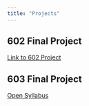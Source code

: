 ```yaml
---
title: "Projects"
---
```


## 602 Final Project
<a href="files/Racial Biases in Healthcare and Education_.pdf" target="_blank">Link to 602 Project</a>

## 603 Final Project

<a href="files/603FinalProject" target="_blank">Open Syllabus</a>
